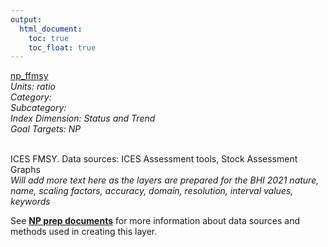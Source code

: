 ```yaml
---
output:
  html_document:
    toc: true
    toc_float: true
---
```


[np_ffmsy](https://github.com/OHI-Baltic/bhi-prep/blob/master/layers/np_ffmsy_bhi2019.csv)\
*Units: ratio*\
*Category:*\
*Subcategory:*\
*Index Dimension: Status and Trend*\
*Goal Targets: NP*\
<br>

ICES  FMSY.  Data sources: ICES Assessment tools, Stock Assessment Graphs\
*Will add more text here as the layers are prepared for the BHI 2021*
*nature, name, scaling factors, accuracy, domain, resolution, interval values, keywords*

See [**NP prep documents**](https://github.com/OHI-Baltic/bhi-prep/blob/master/prep/NP/v2021/np_prep.md) for more information about data sources and methods used in creating this layer.

<br>

